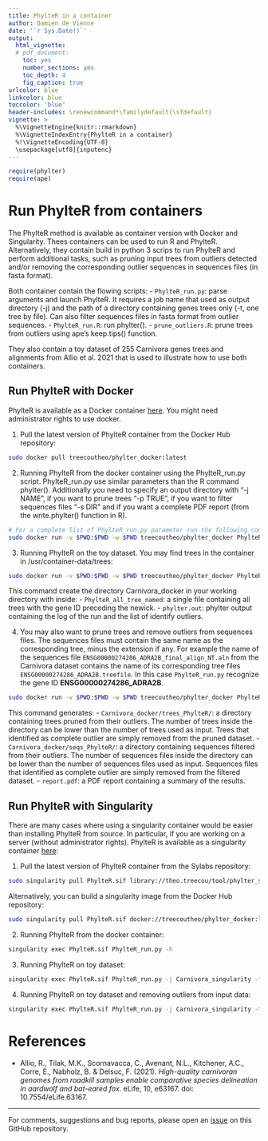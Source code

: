 ```yaml
---
title: PhylteR in a container
author: Damien de Vienne
date: '`r Sys.Date()`'
output:
  html_vignette:
  # pdf_document:
    toc: yes
    number_sections: yes
    toc_depth: 4
    fig_caption: true
urlcolor: blue
linkcolor: blue
toccolor: 'blue'
header-includes: \renewcommand*\familydefault{\sfdefault}
vignette: >
  %\VignetteEngine{knitr::rmarkdown}
  %\VignetteIndexEntry{PhylteR in a container}
  %!\VignetteEncoding{UTF-8}
  \usepackage[utf8]{inputenc}
---
```


```r
require(phylter)
require(ape)
```

# Run PhylteR from containers

The PhylteR method is available as container version with Docker and Singularity. Thees containers can be used to run R and PhylteR. Alternatively, they contain build in python 3 scrips to run PhylteR and perform additional tasks, such as pruning input trees from outliers detected and/or removing the corresponding outlier sequences in sequences files (in fasta format).


Both container contain the flowing scripts:
- `PhylteR_run.py`: parse arguments and launch PhylteR. It requires a job name that used as output directory (-j) and the path of a directory containing genes trees only (-t, one tree by file). Can also filter sequences files in fasta format from outlier sequences.
- `PhylteR_run.R`: run phylter().
- `prune_outliers.R`: prune trees from outliers using ape's keep.tips() function.

They also contain a toy dataset of 255 Carnivora genes trees and alignments from Allio et al. 2021 that is used to illustrate how to use both containers.

## Run PhylteR with Docker

PhylteR is available as a Docker container [here](https://hub.docker.com/r/treecoutheo/phylter_docker). You might need administrator rights to use docker.

1. Pull the latest version of PhylteR container from the Docker Hub repository:

```sh
sudo docker pull treecoutheo/phylter_docker:latest
```

2. Running PhylteR from the docker container using the PhylteR_run.py script. PhylteR_run.py use similar parameters than the R command phylter(). Additionally you need to specify an output directory with "-j NAME", if you want to prune trees "-p TRUE", if you want to filter sequences files "-s DIR" and if you want a complete PDF report (from the write.phylter() function in R).

```sh
# For a complete list of PhylteR_run.py parameter run the following command.
sudo docker run -v $PWD:$PWD -w $PWD treecoutheo/phylter_docker PhylteR_run.py -h
```

3. Running PhylteR on the toy dataset. You may find trees in the container in /usr/container-data/trees:

```sh
sudo docker run -v $PWD:$PWD -w $PWD treecoutheo/phylter_docker PhylteR_run.py -j Carnivora_docker -t /usr/container-data/trees
```
This command create the directory Carnivora_docker in your working directory with inside:
- `PhylteR_all_tree_named`: a single file containing all trees with the gene ID preceding the newick.
- `phylter.out`: phylter output containing the log of the run and the list of identify outliers.


4. You may also want to prune trees and remove outliers from sequences files. The sequences files must contain the same name as the corresponding tree, minus the extension if any. For example the name of the sequences file `ENSG00000274286_ADRA2B_final_align_NT.aln` from the Carnivora dataset contains the name of its corresponding tree files `ENSG00000274286_ADRA2B.treefile`. In this case `PhylteR_run.py` recognize the gene ID  **ENSG00000274286_ADRA2B**.

```sh
sudo docker run -v $PWD:$PWD -w $PWD treecoutheo/phylter_docker PhylteR_run.py -j Carnivora_docker -t /usr/container-data/trees -p TRUE -s /usr/container-data/alignments -g TRUE
```
This command generates:
- `Carnivora_docker/trees_PhylteR/`: a directory containing trees pruned from their outliers. The number of trees inside the directory can be lower than the number of trees used as input. Trees that identified as complete outlier are simply removed from the pruned dataset.
- `Carnivora_docker/seqs_PhylteR/`: a directory containing sequences filtered from their outliers. The number of sequences files inside the directory can be lower than the number of sequences files used as input. Sequences files that identified as complete outlier are simply removed from the filtered dataset.
- `report.pdf`: a PDF report containing a summary of the results.


## Run PhylteR with Singularity


There are many cases where using a singularity container would be easier than installing PhylteR from source. In particular, if you are working on a server (without administrator rights). PhylteR is available as a singularity container [here](https://cloud.sylabs.io/library/theo.treecou/tool/phylter_singularity):




1. Pull the latest version of PhylteR container from the Sylabs repository:

```sh
sudo singularity pull PhylteR.sif library://theo.treecou/tool/phylter_singularity:latest
```

Alternatively, you can build a singularity image from the Docker Hub repository:

```sh
sudo singularity pull PhylteR.sif docker://treecoutheo/phylter_docker:latest
```

2. Running PhylteR from the docker container:

```sh
singularity exec PhylteR.sif PhylteR_run.py -h
```

3. Running PhylteR on toy dataset:

```sh
singularity exec PhylteR.sif PhylteR_run.py -j Carnivora_singularity -t /usr/container-data/trees
```

4. Running PhylteR on toy dataset and removing outliers from input data:

```sh
singularity exec PhylteR.sif PhylteR_run.py -j Carnivora_singularity -t /usr/container-data/trees -p TRUE -s /usr/container-data/alignments
```

# References

- Allio, R., Tilak, M.K., Scornavacca, C., Avenant, N.L., Kitchener, A.C., Corre, E., Nabholz, B. & Delsuc, F. (2021).
*High-quality carnivoran genomes from roadkill samples enable comparative species delineation in aardwolf and bat-eared fox*.
eLife, 10, e63167.
doi: 10.7554/eLife.63167.


---
For comments, suggestions and bug reports, please open an [issue](https://github.com/damiendevienne/phylter/issues) on this GitHub repository.
